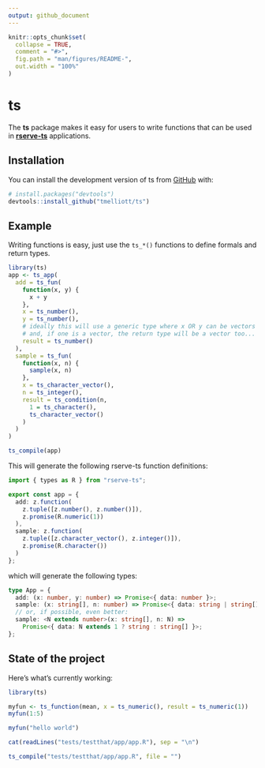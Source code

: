 ```yaml
---
output: github_document
---
```


<!-- README.md is generated from README.Rmd. Please edit that file -->

```r
knitr::opts_chunk$set(
  collapse = TRUE,
  comment = "#>",
  fig.path = "man/figures/README-",
  out.width = "100%"
)
```

# ts

<!-- badges: start -->
<!-- badges: end -->

The **ts** package makes it easy for users to write functions that can be used in [**rserve-ts**](https://www.npmjs.com/package/rserve-ts) applications.

## Installation

You can install the development version of ts from [GitHub](https://github.com/) with:

``` r
# install.packages("devtools")
devtools::install_github("tmelliott/ts")
```

## Example

Writing functions is easy, just use the `ts_*()` functions to define formals and return types.


```r
library(ts)
app <- ts_app(
  add = ts_fun(
    function(x, y) {
      x + y
    },
    x = ts_number(),
    y = ts_number(),
    # ideally this will use a generic type where x OR y can be vectors
    # and, if one is a vector, the return type will be a vector too...
    result = ts_number()
  ),
  sample = ts_fun(
    function(x, n) {
      sample(x, n)
    },
    x = ts_character_vector(),
    n = ts_integer(),
    result = ts_condition(n,
      1 = ts_character(),
      ts_character_vector()
    )
  )
)

ts_compile(app)
```

This will generate the following rserve-ts function definitions:
```typescript
import { types as R } from "rserve-ts";

export const app = {
  add: z.function(
    z.tuple([z.number(), z.number()]),
    z.promise(R.numeric(1))
  ),
  sample: z.function(
    z.tuple([z.character_vector(), z.integer()]),
    z.promise(R.character())
  )
};
```

which will generate the following types:
```typescript
type App = {
  add: (x: number, y: number) => Promise<{ data: number }>;
  sample: (x: string[], n: number) => Promise<{ data: string | string[] }>;
  // or, if possible, even better:
  sample: <N extends number>(x: string[], n: N) =>
    Promise<{ data: N extends 1 ? string : string[] }>;
};
```

## State of the project

Here's what's currently working:

```r
library(ts)

myfun <- ts_function(mean, x = ts_numeric(), result = ts_numeric(1))
myfun(1:5)

myfun("hello world")

cat(readLines("tests/testthat/app/app.R"), sep = "\n")

ts_compile("tests/testthat/app/app.R", file = "")
```
